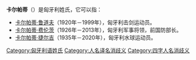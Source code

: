 '''卡尔帕蒂'''（{{lang-hu|Kárpáti}}）是匈牙利姓氏，它可以指：

* [[卡尔帕蒂·鲁道夫|卡尔帕蒂·鲁道夫]]（1920年－1999年），匈牙利击剑运动员。
* [[卡尔帕蒂·费伦茨|卡尔帕蒂·费伦茨]]（1926年－2013年），匈牙利军事将领，前国防部长。
* [[卡尔帕蒂·捷尔吉|卡尔帕蒂·捷尔吉]]（1935年－2020年），匈牙利水球运动员。

{{消歧义|Karpati|cat=四字译名消歧义}}
{{DEFAULTSORT:Karpati}}
[[Category:匈牙利语姓氏|Category:匈牙利语姓氏]]
[[Category:人名译名消歧义|Category:人名译名消歧义]]
[[Category:四字人名消歧义|Category:四字人名消歧义]]